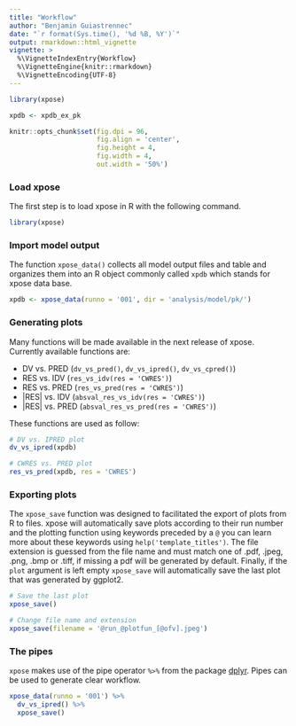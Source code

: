 ```yaml
---
title: "Workflow"
author: "Benjamin Guiastrennec"
date: "`r format(Sys.time(), '%d %B, %Y')`"
output: rmarkdown::html_vignette
vignette: >
  %\VignetteIndexEntry{Workflow}
  %\VignetteEngine{knitr::rmarkdown}
  %\VignetteEncoding{UTF-8}
---
```


```r
library(xpose)

xpdb <- xpdb_ex_pk

knitr::opts_chunk$set(fig.dpi = 96,
                      fig.align = 'center', 
                      fig.height = 4, 
                      fig.width = 4,
                      out.width = '50%')
```


### Load xpose
The first step is to load xpose in R with the following command.
```r
library(xpose)
```

### Import model output
The function `xpose_data()` collects all model output files and table and organizes them into an R object commonly called `xpdb` which stands for xpose data base.

``` r
xpdb <- xpose_data(runno = '001', dir = 'analysis/model/pk/')
```

### Generating plots
Many functions will be made available in the next release of xpose. Currently available functions are:

 - DV vs. PRED (`dv_vs_pred()`, `dv_vs_ipred()`, `dv_vs_cpred()`)   
 - RES vs. IDV (`res_vs_idv(res = 'CWRES')`)   
 - RES vs. PRED (`res_vs_pred(res = 'CWRES')`)   
 - |RES| vs. IDV (`absval_res_vs_idv(res = 'CWRES')`)   
 - |RES| vs. PRED (`absval_res_vs_pred(res = 'CWRES')`)   
 
These functions are used as follow:
``` r
# DV vs. IPRED plot
dv_vs_ipred(xpdb)

# CWRES vs. PRED plot
res_vs_pred(xpdb, res = 'CWRES')
```


### Exporting plots
The `xpose_save` function was designed to facilitated the export of plots from R to files. xpose will automatically save plots according to their run number and the plotting function using keywords preceded by a `@` you can learn more about these keywords using `help('template_titles')`. The file extension is guessed from the file name and must match one of .pdf, .jpeg, .png, .bmp or .tiff, if missing a pdf will be generated by default. Finally, if the `plot` argument is left empty `xpose_save` will automatically save the last plot that was generated by ggplot2.

```r
# Save the last plot
xpose_save()

# Change file name and extension
xpose_save(filename = '@run_@plotfun_[@ofv].jpeg')
```


### The pipes
`xpose` makes use of the pipe operator `%>%` from the package [dplyr](http://dplyr.tidyverse.org). Pipes can be used to generate clear workflow.

```r
xpose_data(runno = '001') %>% 
  dv_vs_ipred() %>% 
  xpose_save()
```
